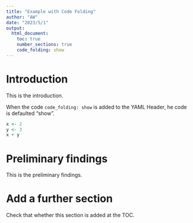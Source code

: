 ```yaml
---
title: "Example with Code Folding"
author: "AW"
date: "2023/5/1"
output:
  html_document:
    toc: true
    number_sections: true
    code_folding: show
---
```


# Introduction

This is the introduction.

When the code `code_folding: show` is added to the YAML Header, he code is defaulted "show".

```r
x <- 2
y <- 3
x + y
```


# Preliminary findings

This is the preliminary findings.

# Add a further section

Check that whether this section is added at the TOC.